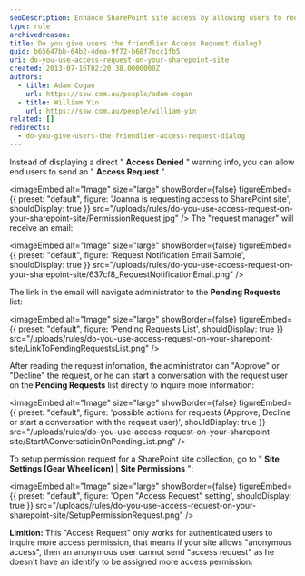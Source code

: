 ```yaml
---
seoDescription: Enhance SharePoint site access by allowing users to request permission and facilitating administrator approval or denial.
type: rule
archivedreason:
title: Do you give users the friendlier Access Request dialog?
guid: b65647bb-64b2-4dea-9f72-b68f7ecc1fb5
uri: do-you-use-access-request-on-your-sharepoint-site
created: 2013-07-16T02:20:38.0000000Z
authors:
  - title: Adam Cogan
    url: https://ssw.com.au/people/adam-cogan
  - title: William Yin
    url: https://ssw.com.au/people/william-yin
related: []
redirects:
  - do-you-give-users-the-friendlier-access-request-dialog
---
```


Instead of displaying a direct " **Access Denied** " warning info, you can allow end users to send an " **Access Request** ".


<imageEmbed
  alt="Image"
  size="large"
  showBorder={false}
  figureEmbed={{
    preset: "default",
    figure: 'Joanna is requesting access to SharePoint site',
    shouldDisplay: true
  }}
  src="/uploads/rules/do-you-use-access-request-on-your-sharepoint-site/PermissionRequest.jpg"
/>
The "request manager" will receive an email:


<imageEmbed
  alt="Image"
  size="large"
  showBorder={false}
  figureEmbed={{
    preset: "default",
    figure: 'Request Notification Email Sample',
    shouldDisplay: true
  }}
  src="/uploads/rules/do-you-use-access-request-on-your-sharepoint-site/637cf8_RequestNotificationEmail.png"
/>

The link in the email will navigate administrator to the **Pending Requests** list:


<imageEmbed
  alt="Image"
  size="large"
  showBorder={false}
  figureEmbed={{
    preset: "default",
    figure: 'Pending Requests List',
    shouldDisplay: true
  }}
  src="/uploads/rules/do-you-use-access-request-on-your-sharepoint-site/LinkToPendingRequestsList.png"
/>

After reading the request infomation, the administrator can "Approve" or "Decline" the request, or he can start a conversation with the request user on the **Pending Requests** list directly to inquire more information:


<imageEmbed
  alt="Image"
  size="large"
  showBorder={false}
  figureEmbed={{
    preset: "default",
    figure: 'possible actions for requests (Approve, Decline or start a conversation with the request user)',
    shouldDisplay: true
  }}
  src="/uploads/rules/do-you-use-access-request-on-your-sharepoint-site/StartAConversatioinOnPendingList.png"
/>

To setup permission request for a SharePoint site collection, go to " **Site Settings (Gear Wheel icon)** | **Site Permissions** ":


<imageEmbed
  alt="Image"
  size="large"
  showBorder={false}
  figureEmbed={{
    preset: "default",
    figure: 'Open "Access Request" setting',
    shouldDisplay: true
  }}
  src="/uploads/rules/do-you-use-access-request-on-your-sharepoint-site/SetupPermissionRequest.png"
/>

**Limition:** This "Access Request" only works for authenticated users to inquire more access permission, that means if your site allows "anonymous access", then an anonymous user cannot send "access request" as he doesn't have an identify to be assigned more access permission.